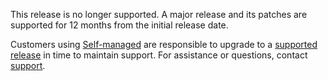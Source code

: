 This release is no longer supported. A major release and its patches are supported for 12 months from the initial release date.

Customers using [Self-managed](/guides/hosting/hosting-options/self-managed/) are responsible to upgrade to a [supported release](/ref/releases-notes/) in time to maintain support. For assistance or questions, contact [support](mailto:support@wandb.com).